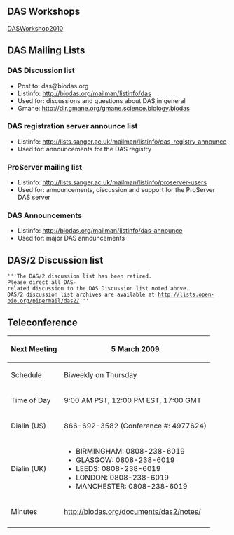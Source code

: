 == DAS Workshops ==

[http://www.biodas.org/wiki/DASWorkshop2010 DASWorkshop2010]

== DAS Mailing Lists ==

=== DAS Discussion list ===

* Post to: das@biodas.org
* Listinfo: http://biodas.org/mailman/listinfo/das
* Used for: discussions and questions about DAS in general
* Gmane: http://dir.gmane.org/gmane.science.biology.biodas

=== DAS registration server announce list ===

* Listinfo: http://lists.sanger.ac.uk/mailman/listinfo/das_registry_announce
* Used for: announcements for the DAS registry

=== ProServer mailing list ===

* Listinfo: http://lists.sanger.ac.uk/mailman/listinfo/proserver-users
* Used for: announcements, discussion and support for the ProServer DAS server

=== DAS Announcements ===

* Listinfo: http://biodas.org/mailman/listinfo/das-announce
* Used for: major DAS announcements

== DAS/2 Discussion list==

 '''The DAS/2 discussion list has been retired. 
 Please direct all DAS-related discussion to the DAS Discussion list noted above.
 DAS/2 discussion list archives are available at http://lists.open-bio.org/pipermail/das2/'''

== Teleconference ==

{| border="1" cellspacing="0" cellpadding="5" align="left"
 ! Next Meeting
 | 5 March 2009
 |- 
 ! Schedule
 | Biweekly on Thursday
 |- 
 ! Time of Day
 | 9:00 AM PST, 12:00 PM EST, 17:00 GMT
 |-
 ! Dialin (US)
 | 866-692-3582 (Conference #: 4977624)
 |-
 ! Dialin (UK)
 | 
* BIRMINGHAM:  0808-238-6019
* GLASGOW: 0808-238-6019 
* LEEDS: 0808-238-6019 
* LONDON: 0808-238-6019 
* MANCHESTER: 0808-238-6019 
 |-
 ! Minutes
 | http://biodas.org/documents/das2/notes/
 |-
|}